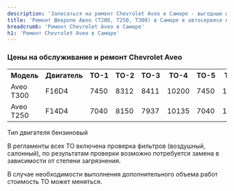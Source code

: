 ```yaml
---
description: 'Записаться на ремонт Chevrolet Aveo в Самаре - выгодные цены, гарантия, скидки и акции, официальный сервис Шевроле Авео.'
title: 'Ремонт Шевроле Авео (T200, T250, T300) в Самаре в автосервисе Альфа - цены ТО Chevrolet Aveo'
breadcrumb: 'Ремонт Chevrolet Aveo в Самаре'
h1: 'Ремонт Chevrolet Aveo в Самаре'
---
```

<h3> Цены на обслуживание и ремонт Chevrolet Aveo </h3>
<table>
<tbody>
<tr>
	<th>
		 Модель
	</th>
	<th>
		 Двигатель
	</th>
	<th>
		 ТО-1
	</th>
	<th>
		 ТО-2
	</th>
	<th>
		 ТО-3
	</th>
	<th>
		 ТО-4
	</th>
	<th>
		 ТО-5
	</th>
	<th>
		 ТО-6
	</th>
	<th>
		 ТО-7
	</th>
	<th>
		 ТО-8
	</th>
	<th>
		 ТО-9
	</th>
</tr>
<tr>
	<td>
		 Aveo T300
	</td>
	<td>
		 F16D4
	</td>
	<td>
		 7450
	</td>
	<td>
		 8312
	</td>
	<td>
		 8411
	</td>
	<td>
		 10200
	</td>
	<td>
		 7450
	</td>
	<td>
		 11597
	</td>
	<td>
		 8411
	</td>
	<td>
		 10200
	</td>
	<td>
		 8411
	</td>
</tr>
<tr>
	<td>
		 Aveo T250
	</td>
	<td>
		 F14D4
	</td>
	<td>
		 7040
	</td>
	<td>
		 8150
	</td>
	<td>
		 7937
	</td>
	<td>
		 10135
	</td>
	<td>
		 7040
	</td>
	<td>
		 10907
	</td>
	<td>
		 7937
	</td>
	<td>
		 10135
	</td>
	<td>
		 7937
	</td>
</tr>
</tbody>
</table>
<div>
	 Тип двигателя бензиновый
</div>
<p>
	 В регламенты всех ТО включена проверка фильтров (воздушный, салонный), по результатам проверки возможно потребуется замена в зависимости от степени загрязнения.
</p>
<p>
	 В случае необходимости выполнения дополнительного объема работ стоимость ТО может меняться.
</p>